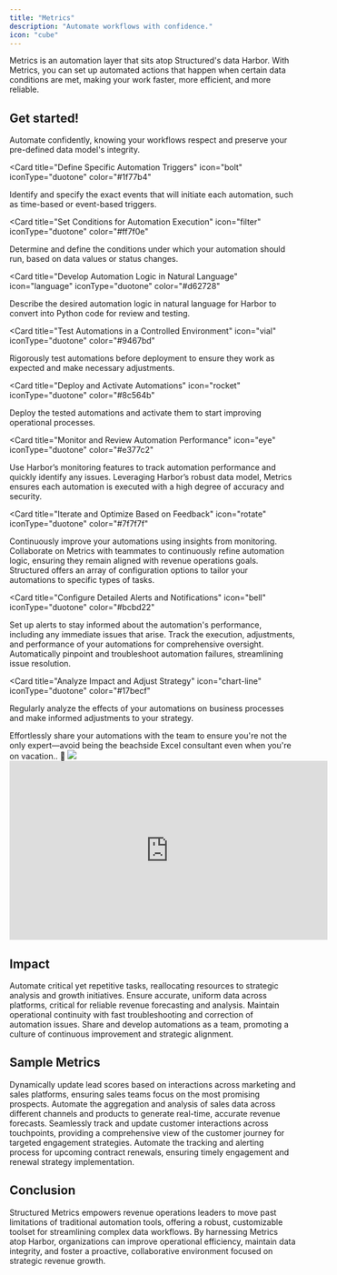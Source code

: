 ```yaml
---
title: "Metrics"
description: "Automate workflows with confidence."
icon: "cube"
---
```


Metrics is an automation layer that sits atop Structured's data Harbor. With Metrics, you can set up automated actions that happen when certain data conditions are met, making your work faster, more efficient, and more reliable.

## Get started!

Automate confidently, knowing your workflows respect and preserve your pre-defined data model's integrity.

<Card
  title="Define Specific Automation Triggers"
  icon="bolt"
  iconType="duotone"
  color="#1f77b4"
>
  Identify and specify the exact events that will initiate each automation, such
  as time-based or event-based triggers.
</Card>

<Card
  title="Set Conditions for Automation Execution"
  icon="filter"
  iconType="duotone"
  color="#ff7f0e"
>
  Determine and define the conditions under which your automation should run,
  based on data values or status changes.
</Card>

<Card
  title="Develop Automation Logic in Natural Language"
  icon="language"
  iconType="duotone"
  color="#d62728"
>
  Describe the desired automation logic in natural language for Harbor to
  convert into Python code for review and testing.
</Card>

<Card
  title="Test Automations in a Controlled Environment"
  icon="vial"
  iconType="duotone"
  color="#9467bd"
>
  Rigorously test automations before deployment to ensure they work as expected
  and make necessary adjustments.
</Card>

<Card
  title="Deploy and Activate Automations"
  icon="rocket"
  iconType="duotone"
  color="#8c564b"
>
  Deploy the tested automations and activate them to start improving operational
  processes.
</Card>

<Card
  title="Monitor and Review Automation Performance"
  icon="eye"
  iconType="duotone"
  color="#e377c2"
>
  Use Harbor’s monitoring features to track automation performance and quickly
  identify any issues. Leveraging Harbor’s robust data model, Metrics ensures
  each automation is executed with a high degree of accuracy and security.
</Card>

<Card
  title="Iterate and Optimize Based on Feedback"
  icon="rotate"
  iconType="duotone"
  color="#7f7f7f"
>
  Continuously improve your automations using insights from monitoring.
  Collaborate on Metrics with teammates to continuously refine automation logic,
  ensuring they remain aligned with revenue operations goals. Structured offers
  an array of configuration options to tailor your automations to specific types
  of tasks.
</Card>

<Card
  title="Configure Detailed Alerts and Notifications"
  icon="bell"
  iconType="duotone"
  color="#bcbd22"
>
  Set up alerts to stay informed about the automation's performance, including
  any immediate issues that arise. Track the execution, adjustments, and
  performance of your automations for comprehensive oversight. Automatically
  pinpoint and troubleshoot automation failures, streamlining issue resolution.
</Card>

<Card
  title="Analyze Impact and Adjust Strategy"
  icon="chart-line"
  iconType="duotone"
  color="#17becf"
>
  Regularly analyze the effects of your automations on business processes and
  make informed adjustments to your strategy.
</Card>

<Tip>
  Effortlessly share your automations with the team to ensure you're not the
  only expert—avoid being the beachside Excel consultant even when you're on
  vacation.. 🌴
</Tip>

<Frame caption="Example block">
  <img noZoom src="/images/blocks.png" />
</Frame>

<iframe
  width="560"
  height="315"
  src="https://www.youtube.com/embed/7JutgGpnOSw?si=XqmZ7KwRDkujqVjO"
  title="YouTube video player"
  frameborder="0"
  allow="accelerometer; autoplay; clipboard-write; encrypted-media; gyroscope; picture-in-picture; web-share"
  allowfullscreen
></iframe>

## Impact

<CardGroup cols={2}>
  <Card title="Efficiency Gains" icon="square-1">
    Automate critical yet repetitive tasks, reallocating resources to strategic
    analysis and growth initiatives.
  </Card>
  <Card title="Data Consistency" icon="square-2">
    Ensure accurate, uniform data across platforms, critical for reliable
    revenue forecasting and analysis.
  </Card>
  <Card title="Quick Issue Resolution" icon="square-3">
    Maintain operational continuity with fast troubleshooting and correction of
    automation issues.
  </Card>
  <Card title="Collaborative Innovation" icon="square-4">
    Share and develop automations as a team, promoting a culture of continuous
    improvement and strategic alignment.
  </Card>
</CardGroup>

## Sample Metrics

<AccordionGroup>
  <Accordion title="Lead Scoring Automation" icon="chart-line">
    Dynamically update lead scores based on interactions across marketing and sales platforms, ensuring sales teams focus on the most promising prospects.
  </Accordion>
<Accordion title="Revenue Forecasting" icon="dollar-sign">
  Automate the aggregation and analysis of sales data across different channels
  and products to generate real-time, accurate revenue forecasts.
</Accordion>

<Accordion title="Customer Journey Mapping" icon="map">
  Seamlessly track and update customer interactions across touchpoints,
  providing a comprehensive view of the customer journey for targeted engagement
  strategies.
</Accordion>

  <Accordion title="Contract Renewal Management" icon="file-contract">
    Automate the tracking and alerting process for upcoming contract renewals, ensuring timely engagement and renewal strategy implementation.
  </Accordion>
</AccordionGroup>

## **Conclusion**

Structured Metrics empowers revenue operations leaders to move past limitations of traditional automation tools, offering a robust, customizable toolset for streamlining complex data workflows. By harnessing Metrics atop Harbor, organizations can improve operational efficiency, maintain data integrity, and foster a proactive, collaborative environment focused on strategic revenue growth.

